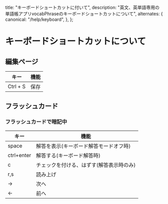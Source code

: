   title: "キーボードショートカットに付いて",
  description:
    "英文、英単語専用の単語帳アプリvocabPhraseのキーボードショートカットについて",
  alternates: {
    canonical: "/help/keyboard",
  },
};

# キーボードショートカットについて

## 編集ページ

| キー     | 機能 |
| -------- | ---- |
| Ctrl + S | 保存 |

## フラッシュカード

### フラッシュカードで暗記中

| キー       | 機能                                     |
| ---------- | ---------------------------------------- |
| space      | 解答を表示(キーボード解答モードオフ時)   |
| ctrl+enter | 解答する(キーボード解答時)               |
| c          | チェックを付ける、はずす(解答表示時のみ) |
| r,s        | 読み上げ                                 |
| →          | 次へ                                     |
| ←          | 前へ                                     |
